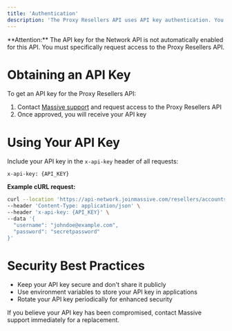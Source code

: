 ```yaml
---
title: 'Authentication'
description: 'The Proxy Resellers API uses API key authentication. You must include your API key in the header of every request to authenticate.'
---
```


<Info>
  **Attention:** The API key for the Network API is not automatically enabled for this API. You must specifically request access to the Proxy Resellers API.
</Info>

# Obtaining an API Key

To get an API key for the Proxy Resellers API:

1. Contact [Massive support](emailto:support@joinmassive.com) and request access to the Proxy Resellers API
2. Once approved, you will receive your API key

# Using Your API Key

Include your API key in the `x-api-key` header of all requests:

```http
x-api-key: {API_KEY}
```

**Example cURL request:**

```bash
curl --location 'https://api-network.joinmassive.com/resellers/accounts' \
--header 'Content-Type: application/json' \
--header 'x-api-key: {API_KEY}' \
--data '{
  "username": "johndoe@example.com",
  "password": "secretpassword"
}'
```

# Security Best Practices

- Keep your API key secure and don't share it publicly
- Use environment variables to store your API key in applications
- Rotate your API key periodically for enhanced security

If you believe your API key has been compromised, contact Massive support immediately for a replacement.